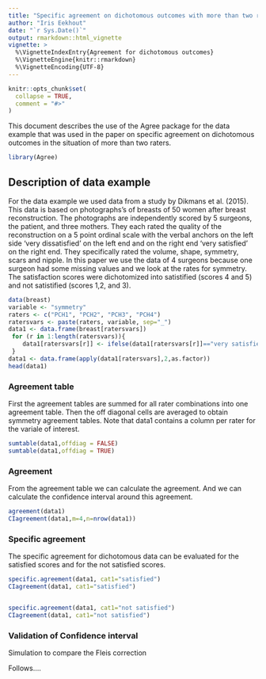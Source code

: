 ```yaml
---
title: "Specific agreement on dichotomous outcomes with more than two raters"
author: "Iris Eekhout"
date: "`r Sys.Date()`"
output: rmarkdown::html_vignette
vignette: >
  %\VignetteIndexEntry{Agreement for dichotomous outcomes}
  %\VignetteEngine{knitr::rmarkdown}
  %\VignetteEncoding{UTF-8}
---
```


```r
knitr::opts_chunk$set(
  collapse = TRUE,
  comment = "#>"
)
```

This document describes the use of the Agree package for the data example that was used in the paper on specific agreement on dichotomous outcomes in the situation of more than two raters.  

```r
library(Agree)
```

## Description of data example
For the data example we used data from a study by Dikmans et al. (2015). This data is based on photographs’s of breasts of 50 women after breast reconstruction. The photographs are  independently scored by 5 surgeons, the patient, and three mothers. They each rated the quality of the reconstruction on a 5 point ordinal scale with the verbal anchors on the left side ‘very dissatisfied’ on the left end and on the right end ‘very satisfied’ on the right end. They specifically rated the volume, shape, symmetry, scars and nipple. In this paper we use the data of 4 surgeons because one surgeon had some missing values and we look at the rates for symmetry. The satisfaction scores were dichotomized into satistified (scores 4 and 5) and not satistified (scores 1,2, and 3).

```r
data(breast)
variable <- "symmetry"
raters <- c("PCH1", "PCH2", "PCH3", "PCH4")
ratersvars <- paste(raters, variable, sep="_")
data1 <- data.frame(breast[ratersvars])
 for (r in 1:length(ratersvars)){
    data1[ratersvars[r]] <- ifelse(data1[ratersvars[r]]=="very satisfied"|data1[ratersvars[r]]=="satisfied","satisfied","not satisfied")
 }
data1 <- data.frame(apply(data1[ratersvars],2,as.factor))
head(data1)
```

### Agreement table
First the agreement tables are summed for all rater combinations into one agreement table. Then the off diagonal cells are averaged to obtain symmetry agreement tables. Note that data1 contains a column per rater for the variale of interest.

```r
sumtable(data1,offdiag = FALSE)
sumtable(data1,offdiag = TRUE)
```

### Agreement
From the agreement table we can calculate the agreement. And we can calculate the confidence interval around this agreement.
```r
agreement(data1)
CIagreement(data1,m=4,n=nrow(data1))

```


### Specific agreement
The specific agreement for dichotomous data can be evaluated for the satisfied scores and for the not satisfied scores. 
```r
specific.agreement(data1, cat1="satisfied")
CIagreement(data1, cat1="satisfied")


specific.agreement(data1, cat1="not satisfied")
CIagreement(data1, cat1="not satisfied")

```

### Validation of Confidence interval
Simulation to compare the Fleis correction

Follows....
